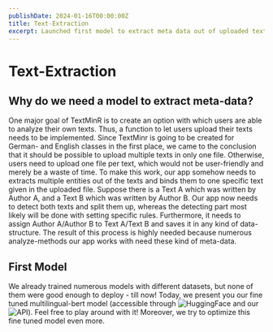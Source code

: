 ```yaml
---
publishDate: 2024-01-16T00:00:00Z 
title: Text-Extraction
excerpt: Launched first model to extract meta data out of uploaded texts from users!
---
```


# Text-Extraction

## Why do we need a model to extract meta-data?
One major goal of TextMinR is to create an option with which users are able to analyze their own texts. Thus, a function to let users upload their texts needs to be implemented. Since TextMinr is going to be created for German- and English classes in the first place, we came to the conclusion that it should be possible to upload multiple texts in only one file. Otherwise, users need to upload one file per text, which would not be user-friendly and merely be a waste of time.  To make this work, our app somehow needs to extracts multiple entities out of the texts and binds them to one specific text given in the uploaded file. Suppose there is a Text A which was written by Author A, and a Text B which was written by Author B. Our app now needs to detect both texts and split them up, whereas the detecting part most likely will be done with setting specific rules. Furthermore, it needs to assign Author A/Author B to Text A/Text B and saves it in any kind of data-structure. The result of this process is highly needed because numerous analyze-methods our app works with need these kind of meta-data.

## First Model
We already trained numerous models with different datasets, but none of them were good enough to deploy - till now! Today, we present you our fine tuned multilingual-bert model (accessible through ![HuggingFace](https://huggingface.co/textminr/ner-multilingual-bert) and our ![API](https://apies.textminr.tech/docs#/)). Feel free to play around with it! Moreover, we try to optimize this fine tuned model even more.